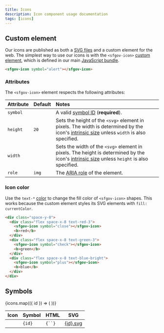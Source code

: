 ```yaml
---
title: Icons
description: Icon component usage documentation
tags: [icons]
---
```



## Custom element

Our icons are published as both a [SVG files](#symbols) and a custom element for
the web. The simplest way to use our icons is with the `<sfgov-icon>` [custom
element], which is defined in our main [JavaScript
bundle](../develop/javascript/).

```html live
<sfgov-icon symbol="alert"></sfgov-icon>
```

### Attributes

The `<sfgov-icon>` element respects the following attributes:

| Attribute | Default | Notes                                                                                                                                       |
| :-------- | :------ | :------------------------------------------------------------------------------------------------------------------------------------------ |
| `symbol`  |         | A valid [symbol ID](#symbols) (**required**).                                                                                               |
| `height`  | `20`    | Sets the height of the `<svg>` element in pixels. The width is determined by the icon's [intrinsic size] unless `width` is also specified.  |
| `width`   |         | Sets the width of the `<svg>` element in pixels. The height is determined by the icon's [intrinsic size] unless `height` is also specified. |
| `role`    | `img`   | The [ARIA role] of the element.                                                                                                             |

### Icon color

Use the `text-*` [color](../libraries/color/colorInterfaceLibrary#primary-colors) to change the fill color of `<sfgov-icon>` shapes. This works because the
custom element styles its SVG elements with `fill: currentColor`.

```html live
<div class="space-y-8">
  <div class="flex space-x-8 text-red-3">
    <sfgov-icon symbol="close"></sfgov-icon>
    <b>red</b>
  </div>
  <div class="flex space-x-8 text-green-3">
    <sfgov-icon symbol="check"></sfgov-icon>
    <b>green</b>
  </div>
  <div class="flex space-x-8 text-blue-bright">
    <sfgov-icon symbol="plus"></sfgov-icon>
    <b>blue</b>
  </div>
</div>
```

## Symbols

<table>
  <thead>
    <th>Icon</th>
    <th>Symbol</th>
    <th>HTML</th>
    <th>SVG</th>
  </thead>
  <tbody>
    {icons.map(({ id }) => (
      <tr key={id} className='align-middle'>
        <td className='text-center'>
          <sfgov-icon symbol={id} width={20} height={20} />
        </td>
        <td><code className='block px-8 py-4'>{id}</code></td>
        <td><code className='block px-8 py-4'>{`<sfgov-icon symbol="${id}"></sfgov-icon>`}</code></td>
        <td><a href={publishedUrl(`dist/icons/${id}.svg`)}>{id}.svg</a></td>
      </tr>
    ))}
  </tbody>
</table>

[custom element]: https://developer.mozilla.org/en-US/docs/Web/Web_Components/Using_custom_elements
[aria role]: https://developer.mozilla.org/en-US/docs/Web/Accessibility/ARIA/ARIA_Techniques#roles
[intrinsic size]: https://www.w3.org/Graphics/SVG/WG/wiki/Intrinsic_Sizing
